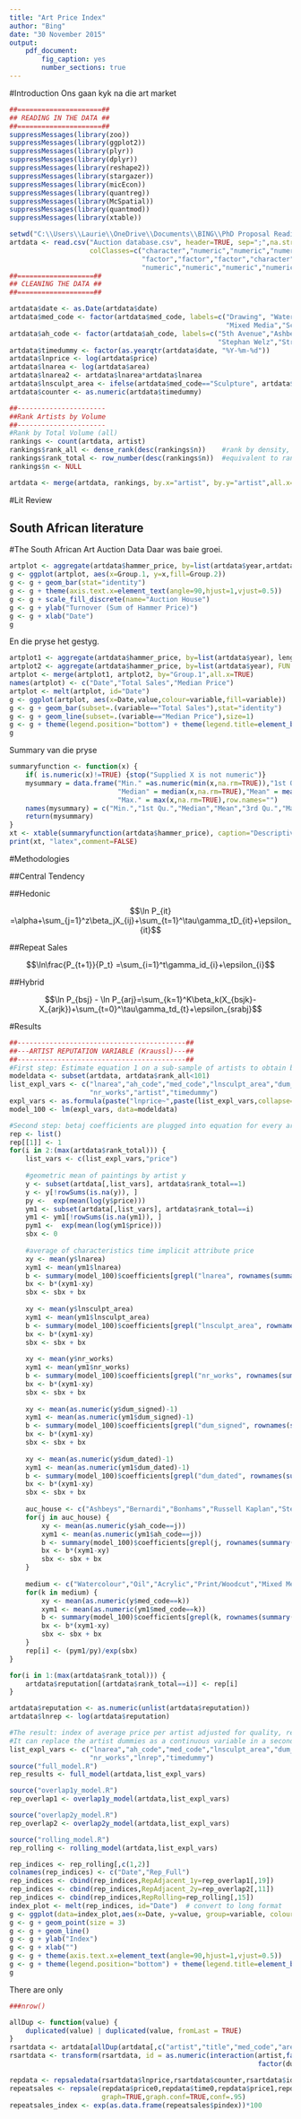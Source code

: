 ```yaml
---
title: "Art Price Index"
author: "Bing"
date: "30 November 2015"
output: 
    pdf_document:
        fig_caption: yes
        number_sections: true
---
```


#Introduction
Ons gaan kyk na die art market

```r
##=====================##
## READING IN THE DATA ##
##=====================##
suppressMessages(library(zoo))
suppressMessages(library(ggplot2))
suppressMessages(library(plyr))
suppressMessages(library(dplyr))
suppressMessages(library(reshape2))
suppressMessages(library(stargazer))
suppressMessages(library(micEcon))
suppressMessages(library(quantreg))
suppressMessages(library(McSpatial))
suppressMessages(library(quantmod))
suppressMessages(library(xtable))

setwd("C:\\Users\\Laurie\\OneDrive\\Documents\\BING\\PhD Proposal Readings\\Art Price Index\\R Code")
artdata <- read.csv("Auction database.csv", header=TRUE, sep=";",na.strings = "", skipNul = TRUE, 
                    colClasses=c("character","numeric","numeric","numeric","numeric","factor","factor","factor","character",
                                 "factor","factor","factor","character","factor","factor","factor","numeric","character",
                                 "numeric","numeric","numeric","numeric","numeric","numeric"))
##===================##
## CLEANING THE DATA ##
##===================##

artdata$date <- as.Date(artdata$date)
artdata$med_code <- factor(artdata$med_code, labels=c("Drawing", "Watercolour", "Oil", "Acrylic", "Print/Woodcut",
                                                      "Mixed Media","Sculpture","Photography", "Other"))
artdata$ah_code <- factor(artdata$ah_code, labels=c("5th Avenue","Ashbeys","Bernardi","Bonhams","Russell Kaplan",
                                                    "Stephan Welz","Strauss","Christies"))
artdata$timedummy <- factor(as.yearqtr(artdata$date, "%Y-%m-%d"))
artdata$lnprice <- log(artdata$price)
artdata$lnarea <- log(artdata$area)
artdata$lnarea2 <- artdata$lnarea*artdata$lnarea
artdata$lnsculpt_area <- ifelse(artdata$med_code=="Sculpture", artdata$lnarea, 0)
artdata$counter <- as.numeric(artdata$timedummy)

##----------------------
##Rank Artists by Volume
##----------------------
#Rank by Total Volume (all)
rankings <- count(artdata, artist)
rankings$rank_all <- dense_rank(desc(rankings$n))    #rank by density, with no gaps (ties = equal)
rankings$rank_total <- row_number(desc(rankings$n))  #equivalent to rank(ties.method = "first")
rankings$n <- NULL

artdata <- merge(artdata, rankings, by.x="artist", by.y="artist",all.x=TRUE)
```

#Lit Review

## South African literature


#The South African Art Auction Data
Daar was baie groei.

```r
artplot <- aggregate(artdata$hammer_price, by=list(artdata$year,artdata$ah_code), FUN = sum, na.rm=TRUE)
g <- ggplot(artplot, aes(x=Group.1, y=x,fill=Group.2))
g <- g + geom_bar(stat="identity")
g <- g + theme(axis.text.x=element_text(angle=90,hjust=1,vjust=0.5))
g <- g + scale_fill_discrete(name="Auction House")
g <- g + ylab("Turnover (Sum of Hammer Price)")
g <- g + xlab("Date")
g
```

En die pryse het gestyg.

```r
artplot1 <- aggregate(artdata$hammer_price, by=list(artdata$year), length)
artplot2 <- aggregate(artdata$hammer_price, by=list(artdata$year), FUN = median, na.rm=TRUE)
artplot <- merge(artplot1, artplot2, by="Group.1",all.x=TRUE)
names(artplot) <- c("Date","Total Sales","Median Price")
artplot <- melt(artplot, id="Date") 
g <- ggplot(artplot, aes(x=Date,value,colour=variable,fill=variable))
g <- g + geom_bar(subset=.(variable=="Total Sales"),stat="identity")
g <- g + geom_line(subset=.(variable=="Median Price"),size=1)
g <- g + theme(legend.position="bottom") + theme(legend.title=element_blank())
g
```

Summary van die pryse

```r
summaryfunction <- function(x) {
    if( is.numeric(x)!=TRUE) {stop("Supplied X is not numeric")}
    mysummary = data.frame("Min." =as.numeric(min(x,na.rm=TRUE)),"1st Qu." = quantile(x,na.rm=TRUE)[2],
                           "Median" = median(x,na.rm=TRUE),"Mean" = mean(x,na.rm=TRUE),"3rd Qu." = quantile(x,na.rm=TRUE)[4],
                           "Max." = max(x,na.rm=TRUE),row.names="")
    names(mysummary) = c("Min.","1st Qu.","Median","Mean","3rd Qu.","Max.")
    return(mysummary)
}
xt <- xtable(summaryfunction(artdata$hammer_price), caption="Descriptive statistics of auction hammer prices")
print(xt, "latex",comment=FALSE)
```


#Methodologies

##Central Tendency


##Hedonic

$$\ln P_{it} =\alpha+\sum_{j=1}^z\beta_jX_{ij}+\sum_{t=1}^\tau\gamma_tD_{it}+\epsilon_{it}$$


##Repeat Sales

$$\ln\frac{P_{t+1}}{P_t} =\sum_{i=1}^t\gamma_id_{i}+\epsilon_{i}$$


##Hybrid

$$\ln P_{bsj} - \ln P_{arj}=\sum_{k=1}^K\beta_k(X_{bsjk}-X_{arjk})+\sum_{t=0}^\tau\gamma_td_{t}+\epsilon_{srabj}$$


#Results


```r
##------------------------------------------##
##---ARTIST REPUTATION VARIABLE (Kraussl)---##
##------------------------------------------##
#First step: Estimate equation 1 on a sub-sample of artists to obtain betaj coefficients
modeldata <- subset(artdata, artdata$rank_all<101)
list_expl_vars <- c("lnarea","ah_code","med_code","lnsculpt_area","dum_signed", "dum_dated",  
                    "nr_works","artist","timedummy")
expl_vars <- as.formula(paste("lnprice~",paste(list_expl_vars,collapse="+")))
model_100 <- lm(expl_vars, data=modeldata)

#Second step: betaj coefficients are plugged into equation for every artist pair (base & another) 
rep <- list()
rep[[1]] <- 1
for(i in 2:(max(artdata$rank_total))) {
    list_vars <- c(list_expl_vars,"price")
    
    #geometric mean of paintings by artist y
    y <- subset(artdata[,list_vars], artdata$rank_total==1)
    y <- y[!rowSums(is.na(y)), ]
    py <-  exp(mean(log(y$price)))  
    ym1 <- subset(artdata[,list_vars], artdata$rank_total==i)
    ym1 <- ym1[!rowSums(is.na(ym1)), ]
    pym1 <-  exp(mean(log(ym1$price)))
    sbx <- 0
    
    #average of characteristics time implicit attribute price
    xy <- mean(y$lnarea)
    xym1 <- mean(ym1$lnarea)   
    b <- summary(model_100)$coefficients[grepl("lnarea", rownames(summary(model_100)$coefficients)),1]
    bx <- b*(xym1-xy)   
    sbx <- sbx + bx
    
    xy <- mean(y$lnsculpt_area)
    xym1 <- mean(ym1$lnsculpt_area)   
    b <- summary(model_100)$coefficients[grepl("lnsculpt_area", rownames(summary(model_100)$coefficients)),1]
    bx <- b*(xym1-xy)   
    sbx <- sbx + bx
    
    xy <- mean(y$nr_works)
    xym1 <- mean(ym1$nr_works)   
    b <- summary(model_100)$coefficients[grepl("nr_works", rownames(summary(model_100)$coefficients)),1]
    bx <- b*(xym1-xy)   
    sbx <- sbx + bx
    
    xy <- mean(as.numeric(y$dum_signed)-1)
    xym1 <- mean(as.numeric(ym1$dum_signed)-1)   
    b <- summary(model_100)$coefficients[grepl("dum_signed", rownames(summary(model_100)$coefficients)),1]
    bx <- b*(xym1-xy)   
    sbx <- sbx + bx
    
    xy <- mean(as.numeric(y$dum_dated)-1)
    xym1 <- mean(as.numeric(ym1$dum_dated)-1)   
    b <- summary(model_100)$coefficients[grepl("dum_dated", rownames(summary(model_100)$coefficients)),1]
    bx <- b*(xym1-xy)   
    sbx <- sbx + bx
    
    auc_house <- c("Ashbeys","Bernardi","Bonhams","Russell Kaplan","Stephan Welz","Strauss","Christies")  
    for(j in auc_house) {
        xy <- mean(as.numeric(y$ah_code==j))
        xym1 <- mean(as.numeric(ym1$ah_code==j))  
        b <- summary(model_100)$coefficients[grepl(j, rownames(summary(model_100)$coefficients)),1]
        bx <- b*(xym1-xy)   
        sbx <- sbx + bx
    }
    
    medium <- c("Watercolour","Oil","Acrylic","Print/Woodcut","Mixed Media","Sculpture","Photography","Other")  
    for(k in medium) {
        xy <- mean(as.numeric(y$med_code==k))
        xym1 <- mean(as.numeric(ym1$med_code==k))   
        b <- summary(model_100)$coefficients[grepl(k, rownames(summary(model_100)$coefficients)),1]
        bx <- b*(xym1-xy)   
        sbx <- sbx + bx
    }
    rep[i] <- (pym1/py)/exp(sbx)
}

for(i in 1:(max(artdata$rank_total))) { 
    artdata$reputation[(artdata$rank_total==i)] <- rep[i]
}

artdata$reputation <- as.numeric(unlist(artdata$reputation))
artdata$lnrep <- log(artdata$reputation)

#The result: index of average price per artist adjusted for quality, relative to the base artist 
#It can replace the artist dummies as a continuous variable in a second regression of equation 1 
list_expl_vars <- c("lnarea","ah_code","med_code","lnsculpt_area","dum_signed","dum_dated",  
                    "nr_works","lnrep","timedummy")
source("full_model.R")
rep_results <- full_model(artdata,list_expl_vars)

source("overlap1y_model.R")
rep_overlap1 <- overlap1y_model(artdata,list_expl_vars)

source("overlap2y_model.R")
rep_overlap2 <- overlap2y_model(artdata,list_expl_vars)

source("rolling_model.R")
rep_rolling <- rolling_model(artdata,list_expl_vars)

rep_indices <- rep_rolling[,c(1,2)]
colnames(rep_indices) <- c("Date","Rep_Full")
rep_indices <- cbind(rep_indices,RepAdjacent_1y=rep_overlap1[,19])
rep_indices <- cbind(rep_indices,RepAdjacent_2y=rep_overlap2[,11])
rep_indices <- cbind(rep_indices,RepRolling=rep_rolling[,15])
index_plot <- melt(rep_indices, id="Date")  # convert to long format
g <- ggplot(data=index_plot,aes(x=Date, y=value, group=variable, colour=variable)) 
g <- g + geom_point(size = 3) 
g <- g + geom_line()
g <- g + ylab("Index")
g <- g + xlab("")
g <- g + theme(axis.text.x=element_text(angle=90,hjust=1,vjust=0.5))
g <- g + theme(legend.position="bottom") + theme(legend.title=element_blank())
g
```


There are only 
```r
###nrow()
```

```r

allDup <- function(value) {
    duplicated(value) | duplicated(value, fromLast = TRUE)
}
rsartdata <- artdata[allDup(artdata[,c("artist","title","med_code","area","dum_signed","dum_dated")]),]
rsartdata <- transform(rsartdata, id = as.numeric(interaction(artist,factor(title),med_code,factor(area),factor(dum_signed),
                                                              factor(dum_dated), drop=TRUE)))

repdata <- repsaledata(rsartdata$lnprice,rsartdata$counter,rsartdata$id)
repeatsales <- repsale(repdata$price0,repdata$time0,repdata$price1,repdata$time1,mergefirst=2,
                       graph=TRUE,graph.conf=TRUE,conf=.95)
repeatsales_index <- exp(as.data.frame(repeatsales$pindex))*100
```









